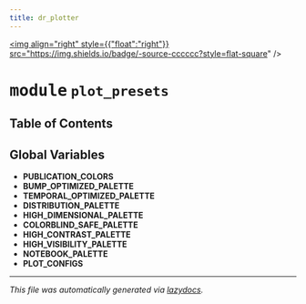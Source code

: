```yaml
---
title: dr_plotter
---
```


<a href="https://github.com/drothermel/%24%7BREPO%7D/blob/main/src/dr_plotter/plot_presets.py"><img align="right" style={{"float":"right"}} src="https://img.shields.io/badge/-source-cccccc?style=flat-square" /></a>

# <kbd>module</kbd> `plot_presets`



## Table of Contents



**Global Variables**
---------------
- **PUBLICATION_COLORS**
- **BUMP_OPTIMIZED_PALETTE**
- **TEMPORAL_OPTIMIZED_PALETTE**
- **DISTRIBUTION_PALETTE**
- **HIGH_DIMENSIONAL_PALETTE**
- **COLORBLIND_SAFE_PALETTE**
- **HIGH_CONTRAST_PALETTE**
- **HIGH_VISIBILITY_PALETTE**
- **NOTEBOOK_PALETTE**
- **PLOT_CONFIGS**




---

_This file was automatically generated via [lazydocs](https://github.com/ml-tooling/lazydocs)._

